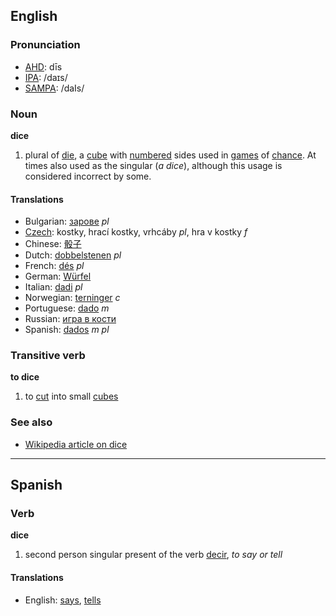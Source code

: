 ==English==

===Pronunciation===
*[[w:AHD|AHD]]: dīs
*[[w:IPA|IPA]]: /daɪs/
*[[w:SAMPA|SAMPA]]: /daIs/

===Noun===
'''dice'''

# plural of [[die]], a [[cube]] with [[number]]ed sides used in [[games]] of [[chance]].  At times also used as the singular (''a dice''), although this usage is considered incorrect by some.

====Translations====
*Bulgarian: [[зарове]] ''pl''
*[[Czech]]: kostky, hrací kostky, vrhcáby  ''pl'', hra v kostky  ''f''
*Chinese: [[骰子]]
*Dutch: [[dobbelstenen]] ''pl''
*French: [[dés]] ''pl''
*German: [[Würfel]]
*Italian: [[dadi]] ''pl''
*Norwegian: [[terninger]] ''c''
*Portuguese: [[dado]] ''m''
*Russian: [[игра в кости]]
*Spanish: [[dados]] ''m pl''

===Transitive verb===
'''to dice'''

# to [[cut]] into small [[cube]]s

===See also===

*[[en:dice|Wikipedia article on dice]]

----

==Spanish==

===Verb===
'''dice'''

# second person singular present of the verb [[decir]], ''to say or tell''

====Translations====
*English: [[says]], [[tells]]